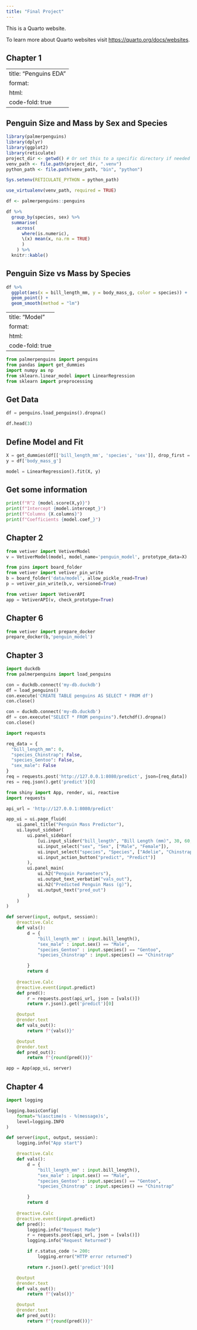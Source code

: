 ```yaml
---
title: "Final Project"
---
```


This is a Quarto website.

To learn more about Quarto websites visit <https://quarto.org/docs/websites>.

## Chapter 1

---
title: "Penguins EDA"
format:
  html:
    code-fold: true
---

## Penguin Size and Mass by Sex and Species

```r
library(palmerpenguins)
library(dplyr)
library(ggplot2)
library(reticulate)
project_dir <- getwd() # Or set this to a specific directory if needed
venv_path <- file.path(project_dir, ".venv")
python_path <- file.path(venv_path, "bin", "python")

Sys.setenv(RETICULATE_PYTHON = python_path)

use_virtualenv(venv_path, required = TRUE)

df <- palmerpenguins::penguins
```

```r
df %>%
  group_by(species, sex) %>%
  summarise(
    across(
      where(is.numeric), 
      \(x) mean(x, na.rm = TRUE)
      )
    ) %>%
  knitr::kable()
```

## Penguin Size vs Mass by Species

```r
df %>%
  ggplot(aes(x = bill_length_mm, y = body_mass_g, color = species)) +
  geom_point() + 
  geom_smooth(method = "lm")
```

---
title: "Model"
format:
  html:
    code-fold: true
---

```python
from palmerpenguins import penguins
from pandas import get_dummies
import numpy as np
from sklearn.linear_model import LinearRegression
from sklearn import preprocessing
```

## Get Data

```python
df = penguins.load_penguins().dropna()

df.head(3)
```

## Define Model and Fit

```python
X = get_dummies(df[['bill_length_mm', 'species', 'sex']], drop_first = True)
y = df['body_mass_g']

model = LinearRegression().fit(X, y)
```

## Get some information

```python
print(f"R^2 {model.score(X,y)}")
print(f"Intercept {model.intercept_}")
print(f"Columns {X.columns}")
print(f"Coefficients {model.coef_}")
```

## Chapter 2

```python
from vetiver import VetiverModel
v = VetiverModel(model, model_name='penguin_model', prototype_data=X)
```

```python
from pins import board_folder
from vetiver import vetiver_pin_write
b = board_folder('data/model', allow_pickle_read=True)
p = vetiver_pin_write(b,v, versioned=True)
```

```python
from vetiver import VetiverAPI
app = VetiverAPI(v, check_prototype=True)
```

## Chapter 6

```python
from vetiver import prepare_docker
prepare_docker(b,'penguin_model')
```

## Chapter 3

```python
import duckdb
from palmerpenguins import load_penguins

con = duckdb.connect('my-db.duckdb')
df = load_penguins()
con.execute('CREATE TABLE penguins AS SELECT * FROM df')
con.close()
```

```python
con = duckdb.connect('my-db.duckdb')
df = con.execute("SELECT * FROM penguins").fetchdf().dropna()
con.close()
```

```python
import requests

req_data = {
  "bill_length_mm": 0,
  "species_Chinstrap": False,
  "species_Gentoo": False,
  "sex_male": False
}
req = requests.post('http://127.0.0.1:8080/predict', json=[req_data])
res = req.json().get('predict')[0]
```

```python
from shiny import App, render, ui, reactive
import requests

api_url = 'http://127.0.0.1:8080/predict'

app_ui = ui.page_fluid(
    ui.panel_title("Penguin Mass Predictor"), 
    ui.layout_sidebar(
        ui.panel_sidebar(
            [ui.input_slider("bill_length", "Bill Length (mm)", 30, 60, 45, step = 0.1),
            ui.input_select("sex", "Sex", ["Male", "Female"]),
            ui.input_select("species", "Species", ["Adelie", "Chinstrap", "Gentoo"]),
            ui.input_action_button("predict", "Predict")]
        ),
        ui.panel_main(
            ui.h2("Penguin Parameters"),
            ui.output_text_verbatim("vals_out"),
            ui.h2("Predicted Penguin Mass (g)"), 
            ui.output_text("pred_out")
        )
    )   
)

def server(input, output, session):
    @reactive.Calc
    def vals():
        d = {
            "bill_length_mm" : input.bill_length(),
            "sex_male" : input.sex() == "Male",
            "species_Gentoo" : input.species() == "Gentoo", 
            "species_Chinstrap" : input.species() == "Chinstrap"

        }
        return d
    
    @reactive.Calc
    @reactive.event(input.predict)
    def pred():
        r = requests.post(api_url, json = [vals()])
        return r.json().get('predict')[0]

    @output
    @render.text
    def vals_out():
        return f"{vals()}"

    @output
    @render.text
    def pred_out():
        return f"{round(pred())}"

app = App(app_ui, server)
```

## Chapter 4

```python
import logging

logging.basicConfig(
    format='%(asctime)s - %(message)s',
    level=logging.INFO
)
```

```python
def server(input, output, session):
    logging.info("App start")

    @reactive.Calc
    def vals():
        d = {
            "bill_length_mm" : input.bill_length(),
            "sex_male" : input.sex() == "Male",
            "species_Gentoo" : input.species() == "Gentoo", 
            "species_Chinstrap" : input.species() == "Chinstrap"

        }
        return d
    
    @reactive.Calc
    @reactive.event(input.predict)
    def pred():
        logging.info("Request Made")
        r = requests.post(api_url, json = [vals()])
        logging.info("Request Returned")

        if r.status_code != 200:
            logging.error("HTTP error returned")

        return r.json().get('predict')[0]

    @output
    @render.text
    def vals_out():
        return f"{vals()}"

    @output
    @render.text
    def pred_out():
        return f"{round(pred())}"
```

